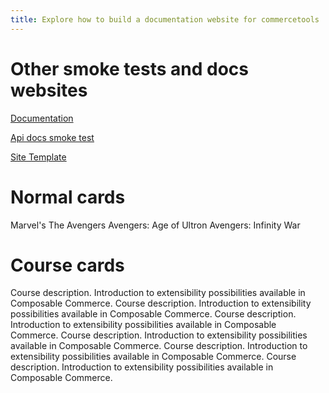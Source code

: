 ```yaml
---
title: Explore how to build a documentation website for commercetools
---
```



# Other smoke tests and docs websites

<Cards narrow>
  <Card>

[Documentation](/../documentation)

  </Card>
  <Card>

[Api docs smoke test](/../api-docs-smoke-test)

  </Card>
  <Card>

[Site Template](/../site-template)

  </Card>
</Cards>

# Normal cards

<Cards>
  <Card>Marvel's The Avengers</Card>
  <Card>Avengers: Age of Ultron</Card>
  <Card>Avengers: Infinity War</Card>
</Cards>

# Course cards

<Cards narrow>
  <CourseCard duration="30 min" title="Course name" href="self-learning/overview" courseId="66">Course description. Introduction to extensibility possibilities available in Composable Commerce. </CourseCard>
  <CourseCard duration="30 min" title="Course name" href="/">Course description. Introduction to extensibility possibilities available in Composable Commerce. </CourseCard>
  <CourseCard duration="30 min" title="Course name" href="/">Course description. Introduction to extensibility possibilities available in Composable Commerce. </CourseCard>
  <CourseCard duration="30 min" title="Course name" href="/">Course description. Introduction to extensibility possibilities available in Composable Commerce. </CourseCard>
  <CourseCard duration="30 min" title="Course name" href="/">Course description. Introduction to extensibility possibilities available in Composable Commerce. </CourseCard>
  <CourseCard duration="30 min" title="Course name" href="/">Course description. Introduction to extensibility possibilities available in Composable Commerce. </CourseCard>
</Cards>

